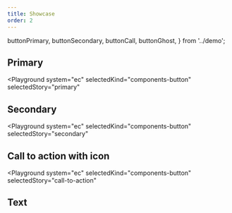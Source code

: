 ```yaml
---
title: Showcase
order: 2
---
```


  buttonPrimary,
  buttonSecondary,
  buttonCall,
  buttonGhost,
} from '../demo';

## Primary

<Playground
  system="ec"
  selectedKind="components-button"
  selectedStory="primary"
>
  <Html markup={buttonPrimary} />
</Playground>

## Secondary

<Playground
  system="ec"
  selectedKind="components-button"
  selectedStory="secondary"
>
  <Html markup={buttonSecondary} />
</Playground>

## Call to action with icon

<Playground
  system="ec"
  selectedKind="components-button"
  selectedStory="call-to-action"
>
  <Html markup={buttonCall} />
</Playground>

## Text

<Playground system="ec" selectedKind="components-button" selectedStory="ghost">
  <Html markup={buttonGhost} />
</Playground>

